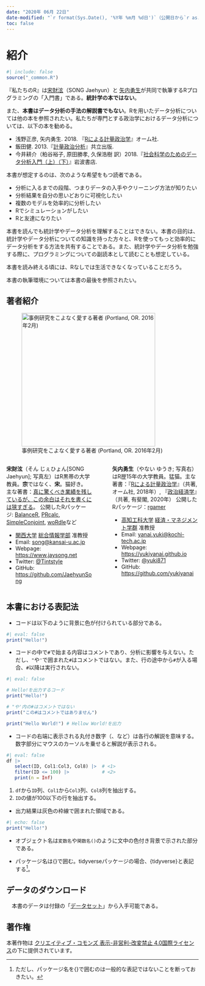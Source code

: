 ```yaml
---
date: "2020年 06月 22日"
date-modified: "`r format(Sys.Date(), '%Y年 %m月 %d日')`（公開日から`r as.numeric(Sys.Date() - as.Date('2020/06/22'))`日目）"
toc: false
---
```


# 紹介 {.unnumbered}

```r
#| include: false
source("_common.R")
```

『私たちのR』は[宋財泫](http://www.jaysong.net/)（SONG Jaehyun）と [矢内勇生](https://yukiyanai.github.io)が共同で執筆するRプログラミングの「入門書」である。**統計学の本ではない**。

また、**本書はデータ分析の手法の解説書でもない**。Rを用いたデータ分析については他の本を参照されたい。私たちが専門とする政治学におけるデータ分析については、以下の本を勧める。

- 浅野正彦, 矢内勇生. 2018. 『[Rによる計量政治学](https://www.ohmsha.co.jp/book/9784274223136/)』オーム社.
- 飯田健. 2013.『[計量政治分析](https://www.kyoritsu-pub.co.jp/bookdetail/9784320019249)』共立出版.
- 今井耕介（粕谷裕子, 原田勝孝, 久保浩樹 訳）2018.『[社会科学のためのデータ分析入門（上）（下）](https://www.iwanami.co.jp/book/b352348.html)』岩波書店.

本書が想定するのは、次のような希望をもつ読者である。

* 分析に入るまでの段階、つまりデータの入手やクリーニング方法が知りたい
* 分析結果を自分の思いどおりに可視化したい
* 複数のモデルを効率的に分析したい
* Rでシミュレーションがしたい
* Rと友達になりたい

本書を読んでも統計学やデータ分析を理解することはできない。本書の目的は、統計学やデータ分析についての知識を持った方々と、Rを使ってもっと効率的にデータ分析をする方法を共有することである。また、統計学やデータ分析を勉強する際に、プログラミングについての副読本として読むことも想定している。

本書を読み終える頃には、Rなしでは生活できなくなっていることだろう。

本書の執筆環境については本書の最後を参照されたい。

## 著者紹介

![事例研究をこよなく愛する著者 (Portland, OR. 2016年2月)](Figs/Authors/SongYanai.jpg){fig-align="center" width="350px"}

::::{.columns}
:::{.column width=49%}
**宋財泫**（そん じぇひょん[SONG Jaehyun]; 写真左）はR黒帯の大学教員。**宗**ではなく、**宋**。猫好き。
主な著書：[真に驚くべき業績を残しているが、この余白はそれを書くには狭すぎる](https://ja.wikipedia.org/wiki/フェルマーの最終定理)。
公開したRパッケージ: [BalanceR](https://github.com/JaehyunSong/BalanceR), [PRcalc](https://github.com/JaehyunSong/PRcalc), [SimpleConjoint](https://github.com/JaehyunSong/SimpleConjoint), [woRdle](https://github.com/JaehyunSong/woRdle)など

* [関西大学](https://www.kansai-u.ac.jp/) [総合情報学部](https://www.kansai-u.ac.jp/Fc_inf/) 准教授
* Email: <song@kansai-u.ac.jp>
* Webpage: <https://www.jaysong.net>
* Twitter: [\@Tintstyle](https://twitter.com/Tintstyle)
* GitHub: <https://github.com/JaehyunSong>
:::

:::{.column width=2%}
:::

:::{.column width=49%}
**矢内勇生**（やない ゆうき; 写真右）はR歴15年の大学教員。猛猫。主な著書：『[Rによる計量政治学](https://github.com/yukiyanai/quant-methods-R)』（共著, オーム社, 2018年）, 『[政治経済学](http://www.yuhikaku.co.jp/books/detail/9784641150799)』（共著, 有斐閣, 2020年）
公開したRパッケージ：[rgamer](https://github.com/yukiyanai/rgamer)

* [高知工科大学](https://www.kochi-tech.ac.jp/) [経済・マネジメント学群](https://www.kochi-tech.ac.jp/academics/mng/) 准教授 
* Email: <yanai.yuki@kochi-tech.ac.jp>
* Webpage: <https://yukiyanai.github.io>
* Twitter: [\@yuki871](https://twitter.com/yuki871)
* GitHub: <https://github.com/yukiyanai>
:::
::::

## 本書における表記法

* コードは以下のように背景に色が付けられている部分である。

```r
#| eval: false
print("Hello!")
```

* コードの中で`#`で始まる内容はコメントであり、分析に影響を与えない。ただし、`"`や`'`で囲まれた`#`はコメントではない。また、行の途中から`#`が入る場合、`#`以降は実行されない。

```r
#| eval: false

# Hello!を出力するコード
print("Hello!")

# "や'内の#はコメントではない
print("この#はコメントではありません")

print("Hello World!") # Hellow World!を出力
```

* コードの右端に表示される丸付き数字（<i class="bi bi-1-circle"></i>、<i class="bi bi-2-circle"></i>など）は各行の解説を意味する。数字部分にマウスのカーソルを乗せると解説が表示される。

```r
#| eval: false
df |> 
   select(ID, Col1:Col3, Col8) |>  # <1>
   filter(ID <= 100) |>            # <2>
   print(n = Inf)
```

1. `df`から`ID`列、`Col1`から`Col3`列、`Col8`列を抽出する。
2. `ID`の値が100以下の行を抽出する。

* 出力結果は灰色の枠線で囲まれた領域である。

```r
#| echo: false
print("Hello!")
```

* オブジェクト名は`変数名`や`関数名()`のように文中の色付き背景で示された部分である。

* パッケージ名は{}で囲む。tidyverseパッケージの場合、{tidyverse}と表記する[^package-name]。

[^package-name]: ただし、パッケージ名を{}で囲むのは一般的な表記ではないことを断っておきたい。

## データのダウンロード

　本書のデータは付録の「[データセット](dataset.qmd)」から入手可能である。<!--もう一つの方法は、筆者（宋）の GitHub リポジトリからダウンロードすることだ。データは以下の手順でダウンロードできる。

1. 本書の[GitHubリポジトリ](https://github.com/JaehyunSong/RBook) にアクセスする。
    * リポジトリのURL: <https://github.com/JaehyunSong/RBook>
2. Dataフォルダーを選択する。
3. ダウンロードするファイル名を選択する。
4. 「Raw」を右クリックし、「Save Linked Contents As...」を選択する。
5. 保存するフォルダーを指定して、ダウンロードする。
-->

## 著作権

本著作物は [クリエイティブ・コモンズ 表示-非営利-改変禁止 4.0国際ライセンス](http://creativecommons.org/licenses/by-nc-nd/4.0/)の下に提供されています。

<!--

## 目次

章立ては未定。著者が書きたいものから書く予定 (全部で30~35章くらいになる見込み)。

* 第1部: Rの導入
   * 第[-@sec-aboutr]章: R?
   * 第[-@sec-installation]章: Rのインストール
   * 第[-@sec-ide]章: IDEの導入
   * 第[-@sec-customize]章: 分析環境のカスタマイズ
   * 第[-@sec-packages]章: Rパッケージ
* 第2部: Rの基礎
   * 第[-@sec-project]章: プロジェクト管理
   * 第[-@sec-rbasic]章: 基本的な操作
   * 第[-@sec-io]章: データの入出力
   * 第[-@sec-datatype]章: データ型
   * 第[-@sec-datastructure]章: データ構造
   * 第[-@sec-programming]章: Rプログラミングの基礎
   * 第[-@sec-functions]章: 関数の自作
* 第3部: データハンドリング
   * 第[-@sec-datahandling1]章: データハンドリング [抽出]
   * 第[-@sec-datahandling2]章: データハンドリング [要約]
   * 第[-@sec-datahandling3]章: データハンドリング [拡張]
   * 第[-@sec-factor]章: データハンドリング [factor型]
   * 第[-@sec-tidydata]章: 整然データ構造
   * 第[-@sec-string]章: 文字列の処理
* 第4部: 可視化
   * 第[-@sec-visualization1]章: 可視化[理論]
   * 第[-@sec-visualization2]章: 可視化[基礎]
   * 第[-@sec-visualization3]章: 可視化[応用]
   * 第[-@sec-visualization4]章: 可視化[発展]
   * 第[-@sec-table]章: 表の作成
* 第5部: 再現可能な研究
   * 第[-@sec-rmarkdown]章: R Markdown [基礎]
   * 第[-@sec-rmarkdown2]章: R Markdown [応用]
   * 第[-@sec-quarto]章: Quarto入門
   * 第[-@sec-renv]章: 分析環境の管理
* 第6部: 中級者向け
   * 第[-@sec-iteration]章: 反復処理
   * 第[-@sec-oop]章: オブジェクト指向プログラミング
   * 第[-@sec-monte]章: モンテカルロ・シミュレーション
   * 第[-@sec-scraping]章: スクレイピング
* 付録
   * [データセット](dataset.qmd)
   * [ファイルシステム](filesystem.qmd)
   * [R Tips](tips.qmd)
   * [本書の執筆環境](session.qmd)
   * [参考文献](references.qmd)
-->